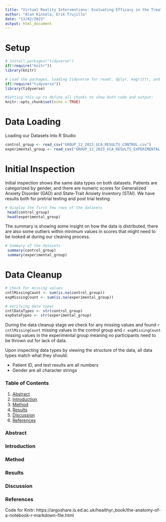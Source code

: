 ```yaml
---
title: "Virtual Reality Interventions: Evaluating Efficacy in the Treatment of GAD"
author: "Alan Kinsela, Erik Trujillo"
date: "13/02/2023"
output: html_document
---
```


# Setup 
```r

# install.packages("tidyverse")
if(!require("knitr"))
library(knitr)

# Load the packages, loading tidyverse for readr, dplyr, magrittr, and ggplot2
if(!require("tidyverse"))
library(tidyverse)
```


```r
#Setting this up to define all chunks to show both code and output: 
knitr::opts_chunk$set(echo = TRUE)

```

# Data Loading
Loading our Datasets into R Studio
```r
control_group <- read_csv("GROUP_12_2023_GCA_RESULTS_CONTROL.csv")
experimental_group <- read_csv("GROUP_12_2023_GCA_RESULTS_EXPERIMENTAL.csv")

```

# Initial Inspection
Initial inspection shows the same data types on both datasets. Patients are categorized by gender, and there are numeric scores for Generalized Anxiety Disorder (GAD) and State-Trait Anxiety Inventory (STAI). We have results both for pretrial testing and post trial testing. 
```r
# Display the first few rows of the datasets
 head(control_group)
 head(experimental_group)
```

The summary is showing some insight on how the data is distributed, there are also some outliers within minimum values in scores that might need to be looked at during our cleaning process. 
```r
# Summary of the datasets 
 summary(control_group)
 summary(experimental_group)
```

# Data Cleanup
```r
# Check for missing values
cntlMissingCount <- sum(is.na(control_group)) 
expMissingCount <- sum(is.na(experimental_group)) 

# Verifying data types 
cntlDataTypes <- str(control_group) 
expDataTypes <- str(experimental_group) 

```

During the data cleanup stage we check for any missing values and found `r cntlMissingCount` missing values in the control group and `r expMissingCount` missing values in the experimental group meaning no participants need to be thrown out for lack of data.

Upon inspecting data types by viewing the structure of the data, all data types match what they should:

- Patient ID, and test results are all numbers
- Gender are all character strings

<!-- This is what a comment looks like-->
### Table of Contents

1. [Abstract](#abstract)
2. [Introduction](#introduction)
3. [Method](#method)
4. [Results](#results)
5. [Discussion](#discussion)
6. [References](#references)


### Abstract <a name="abstract"></a>



### Introduction <a name="introduction"></a>




### Method <a name="method"></a>




### Results <a name="results"></a>




### Discussion <a name="discussion"></a>




### References <a name="references"></a>


Code for Knitr: https://argoshare.is.ed.ac.uk/healthyr_book/the-anatomy-of-a-notebook-r-markdown-file.html